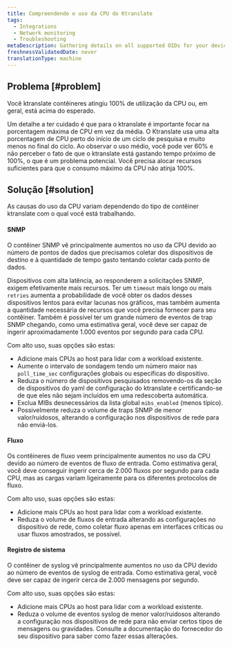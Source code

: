 ```yaml
---
title: Compreendendo o uso da CPU do Ktranslate
tags:
  - Integrations
  - Network monitoring
  - Troubleshooting
metaDescription: Gathering details on all supported OIDs for your device using the 'snmpwalk' utility.
freshnessValidatedDate: never
translationType: machine
---
```


## Problema [#problem]

Você ktranslate contêineres atingiu 100% de utilização da CPU ou, em geral, está acima do esperado.

<Callout variant="tip">
  Um detalhe a ter cuidado é que para o ktranslate é importante focar na porcentagem máxima de CPU em vez da média. O Ktranslate usa uma alta porcentagem de CPU perto do início de um ciclo de pesquisa e muito menos no final do ciclo. Ao observar o uso médio, você pode ver 60% e não perceber o fato de que o ktranslate está gastando tempo próximo de 100%, o que é um problema potencial. Você precisa alocar recursos suficientes para que o consumo máximo da CPU não atinja 100%.
</Callout>

## Solução [#solution]

As causas do uso da CPU variam dependendo do tipo de contêiner ktranslate com o qual você está trabalhando.

#### SNMP

O contêiner SNMP vê principalmente aumentos no uso da CPU devido ao número de pontos de dados que precisamos coletar dos dispositivos de destino e à quantidade de tempo gasto tentando coletar cada ponto de dados.

Dispositivos com alta latência, ao responderem a solicitações SNMP, exigem efetivamente mais recursos. Ter um `timeout` mais longo ou mais `retries` aumenta a probabilidade de você obter os dados desses dispositivos lentos para evitar lacunas nos gráficos, mas também aumenta a quantidade necessária de recursos que você precisa fornecer para seu contêiner. Também é possível ter um grande número de eventos de trap SNMP chegando, como uma estimativa geral, você deve ser capaz de ingerir aproximadamente 1.000 eventos por segundo para cada CPU.

Com alto uso, suas opções são estas:

* Adicione mais CPUs ao host para lidar com a workload existente.
* Aumente o intervalo de sondagem tendo um número maior nas `poll_time_sec` configurações globais ou específicas do dispositivo.
* Reduza o número de dispositivos pesquisados removendo-os da seção de dispositivos do yaml de configuração do ktranslate e certificando-se de que eles não sejam incluídos em uma redescoberta automática.
* Exclua MIBs desnecessários da lista global `mibs_enabled` (menos típico).
* Possivelmente reduza o volume de traps SNMP de menor valor/ruidosos, alterando a configuração nos dispositivos de rede para não enviá-los.

#### Fluxo

Os contêineres de fluxo veem principalmente aumentos no uso da CPU devido ao número de eventos de fluxo de entrada. Como estimativa geral, você deve conseguir ingerir cerca de 2.000 fluxos por segundo para cada CPU, mas as cargas variam ligeiramente para os diferentes protocolos de fluxo.

Com alto uso, suas opções são estas:

* Adicione mais CPUs ao host para lidar com a workload existente.
* Reduza o volume de fluxos de entrada alterando as configurações no dispositivo de rede, como coletar fluxo apenas em interfaces críticas ou usar fluxos amostrados, se possível.

#### Registro de sistema

O contêiner de syslog vê principalmente aumentos no uso da CPU devido ao número de eventos de syslog de entrada. Como estimativa geral, você deve ser capaz de ingerir cerca de 2.000 mensagens por segundo.

Com alto uso, suas opções são estas:

* Adicione mais CPUs ao host para lidar com a workload existente.
* Reduza o volume de eventos syslog de menor valor/ruidosos alterando a configuração nos dispositivos de rede para não enviar certos tipos de mensagens ou gravidades. Consulte a documentação do fornecedor do seu dispositivo para saber como fazer essas alterações.
